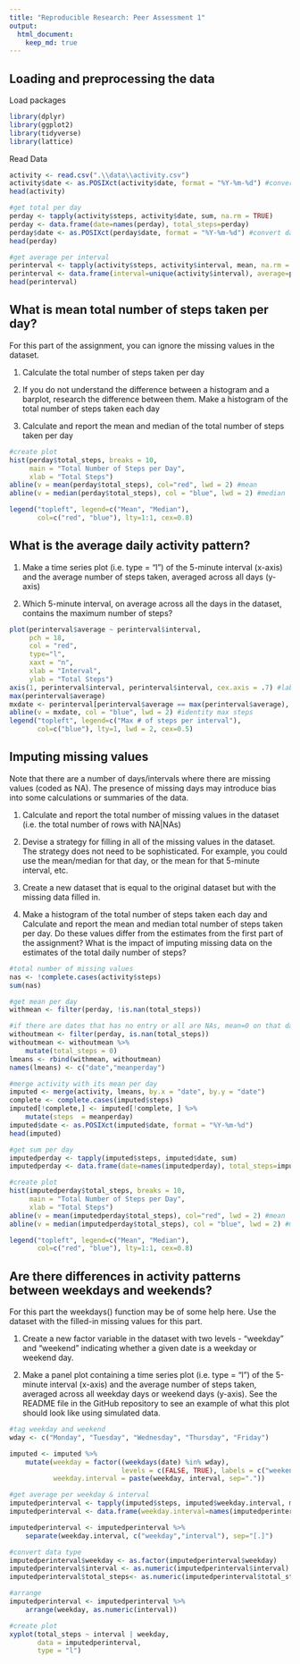 ```yaml
---
title: "Reproducible Research: Peer Assessment 1"
output: 
  html_document:
    keep_md: true
---
```



## Loading and preprocessing the data
Load packages
```r
library(dplyr)
library(ggplot2)
library(tidyverse)
library(lattice)
```

Read Data
```r
activity <- read.csv(".\\data\\activity.csv")
activity$date <- as.POSIXct(activity$date, format = "%Y-%m-%d") #convert date
head(activity)

#get total per day
perday <- tapply(activity$steps, activity$date, sum, na.rm = TRUE)
perday <- data.frame(date=names(perday), total_steps=perday)
perday$date <- as.POSIXct(perday$date, format = "%Y-%m-%d") #convert date
head(perday)

#get average per interval
perinterval <- tapply(activity$steps, activity$interval, mean, na.rm = TRUE)
perinterval <- data.frame(interval=unique(activity$interval), average=perinterval)
head(perinterval)
```


## What is mean total number of steps taken per day?
For this part of the assignment, you can ignore the missing values in the dataset.

1. Calculate the total number of steps taken per day

2. If you do not understand the difference between a histogram and a barplot, research the difference between them. Make a histogram of the total number of steps taken each day

3. Calculate and report the mean and median of the total number of steps taken per day

```r
#create plot
hist(perday$total_steps, breaks = 10, 
     main = "Total Number of Steps per Day",
     xlab = "Total Steps") 
abline(v = mean(perday$total_steps), col="red", lwd = 2) #mean
abline(v = median(perday$total_steps), col = "blue", lwd = 2) #median

legend("topleft", legend=c("Mean", "Median"),
       col=c("red", "blue"), lty=1:1, cex=0.8)
```

## What is the average daily activity pattern?
1. Make a time series plot (i.e. type = "l") of the 5-minute interval (x-axis) and the average number of steps taken, averaged across all days (y-axis)

2. Which 5-minute interval, on average across all the days in the dataset, contains the maximum number of steps?

```r
plot(perinterval$average ~ perinterval$interval, 
     pch = 18,
     col = "red",
     type="l",
     xaxt = "n",
     xlab = "Interval",
     ylab = "Total Steps")
axis(1, perinterval$interval, perinterval$interval, cex.axis = .7) #label x axis
max(perinterval$average)
mxdate <- perinterval[perinterval$average == max(perinterval$average), 1] #get max steps
abline(v = mxdate, col = "blue", lwd = 2) #identity max steps
legend("topleft", legend=c("Max # of steps per interval"),
       col=c("blue"), lty=1, lwd = 2, cex=0.5)
```


## Imputing missing values
Note that there are a number of days/intervals where there are missing values (coded as NA). The presence of missing days may introduce bias into some calculations or summaries of the data.

1. Calculate and report the total number of missing values in the dataset (i.e. the total number of rows with NA|NAs)

2. Devise a strategy for filling in all of the missing values in the dataset. The strategy does not need to be sophisticated. For example, you could use the mean/median for that day, or the mean for that 5-minute interval, etc.

3. Create a new dataset that is equal to the original dataset but with the missing data filled in.

4. Make a histogram of the total number of steps taken each day and Calculate and report the mean and median total number of steps taken per day. Do these values differ from the estimates from the first part of the assignment? What is the impact of imputing missing data on the estimates of the total daily number of steps?

```r
#total number of missing values
nas <- !complete.cases(activity$steps)
sum(nas)

#get mean per day
withmean <- filter(perday, !is.nan(total_steps))

#if there are dates that has no entry or all are NAs, mean=0 on that day
withoutmean <- filter(perday, is.nan(total_steps))
withoutmean <- withoutmean %>%
    mutate(total_steps = 0)
lmeans <- rbind(withmean, withoutmean)
names(lmeans) <- c("date","meanperday")

#merge activity with its mean per day
imputed <- merge(activity, lmeans, by.x = "date", by.y = "date")
complete <- complete.cases(imputed$steps)
imputed[!complete,] <- imputed[!complete, ] %>%
    mutate(steps  = meanperday)
imputed$date <- as.POSIXct(imputed$date, format = "%Y-%m-%d")
head(imputed)

#get sum per day
imputedperday <- tapply(imputed$steps, imputed$date, sum)
imputedperday <- data.frame(date=names(imputedperday), total_steps=imputedperday)

#create plot
hist(imputedperday$total_steps, breaks = 10, 
     main = "Total Number of Steps per Day",
     xlab = "Total Steps") 
abline(v = mean(imputedperday$total_steps), col="red", lwd = 2) #mean
abline(v = median(imputedperday$total_steps), col = "blue", lwd = 2) #median

legend("topleft", legend=c("Mean", "Median"),
       col=c("red", "blue"), lty=1:1, cex=0.8)
```

## Are there differences in activity patterns between weekdays and weekends?
For this part the weekdays() function may be of some help here. Use the dataset with the filled-in missing values for this part.

1. Create a new factor variable in the dataset with two levels - "weekday" and "weekend" indicating whether a given date is a weekday or weekend day.

2. Make a panel plot containing a time series plot (i.e. type = "l") of the 5-minute interval (x-axis) and the average number of steps taken, averaged across all weekday days or weekend days (y-axis). See the README file in the GitHub repository to see an example of what this plot should look like using simulated data.
```r
#tag weekday and weekend
wday <- c("Monday", "Tuesday", "Wednesday", "Thursday", "Friday")

imputed <- imputed %>%
    mutate(weekday = factor((weekdays(date) %in% wday),
                            levels = c(FALSE, TRUE), labels = c("weekend","weekday")),
           weekday.interval = paste(weekday, interval, sep="."))

#get average per weekday & interval
imputedperinterval <- tapply(imputed$steps, imputed$weekday.interval, mean)
imputedperinterval <- data.frame(weekday.interval=names(imputedperinterval), total_steps=imputedperinterval)

imputedperinterval <- imputedperinterval %>%
    separate(weekday.interval, c("weekday","interval"), sep="[.]")

#convert data type
imputedperinterval$weekday <- as.factor(imputedperinterval$weekday)
imputedperinterval$interval <- as.numeric(imputedperinterval$interval)
imputedperinterval$total_steps<- as.numeric(imputedperinterval$total_steps)

#arrange
imputedperinterval <- imputedperinterval %>%
    arrange(weekday, as.numeric(interval))

#create plot
xyplot(total_steps ~ interval | weekday,
       data = imputedperinterval,
       type = "l") 
```